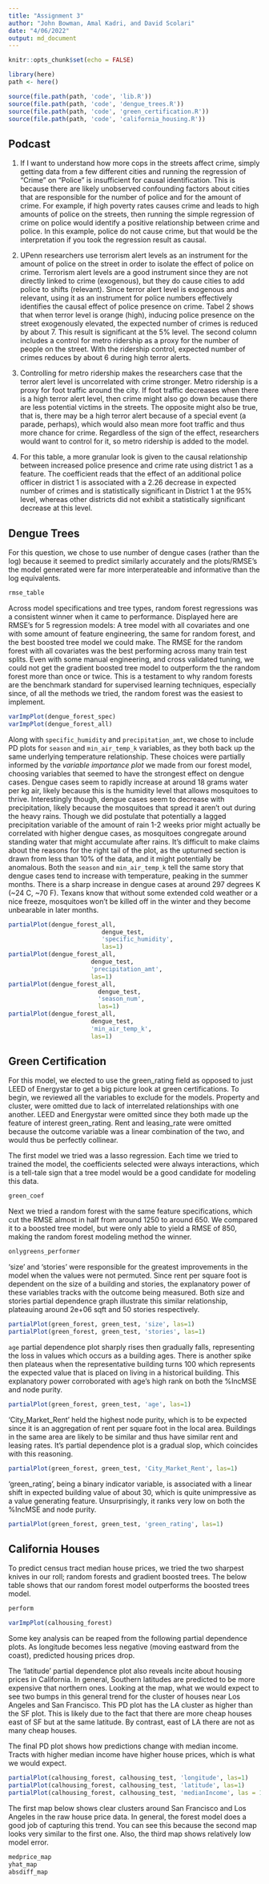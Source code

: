 ```yaml
---
title: "Assignment 3"
author: "John Bowman, Amal Kadri, and David Scolari"
date: "4/06/2022"
output: md_document
---
```


```r
knitr::opts_chunk$set(echo = FALSE)
```

```r
library(here)
path <- here()

source(file.path(path, 'code', 'lib.R'))
source(file.path(path, 'code', 'dengue_trees.R'))
source(file.path(path, 'code', 'green_certification.R'))
source(file.path(path, 'code', 'california_housing.R'))
```

## Podcast

1. If I want to understand how more cops in the streets affect crime, simply getting data from a few different cities and running the regression of “Crime” on “Police” is insufficient for causal identification. This is because there are likely unobserved confounding factors about cities that are responsible for the number of police and for the amount of crime. For example, if high poverty rates causes crime and leads to high amounts of police on the streets, then running the simple regression of crime on police would identify a positive relationship between crime and police. In this example, police do not cause crime, but that would be the interpretation if you took the regression result as causal. 

2. UPenn researchers use terrorism alert levels as an instrument for the amount of police on the street in order to isolate the effect of police on crime. Terrorism alert levels are a good instrument since they are not directly linked to crime (exogenous), but they do cause cities to add police to shifts (relevant). Since terror alert level is exogenous and relevant, using it as an instrument for police numbers effectively identifies the causal effect of police presence on crime. Tabel 2 shows that when terror level is orange (high), inducing police presence on the street exogenously elevated, the expected number of crimes is reduced by about 7. This result is significant at the 5% level. The second column includes a control for metro ridership as a proxy for the number of people on the street. With the ridership control, expected number of crimes reduces by about 6 during high terror alerts. 

3. Controlling for metro ridership makes the researchers case that the terror alert level is uncorrelated with crime stronger. Metro ridership is a proxy for foot traffic around the city. If foot traffic decreases when there is a high terror alert level, then crime might also go down because there are less potential victims in the streets. The opposite might also be true, that is, there may be a high terror alert because of a special event (a parade, perhaps), which would also mean more foot traffic and thus more chance for crime. Regardless of the sign of the effect, researchers would want to control for it, so metro ridership is added to the model. 

4. For this table, a more granular look is given to the causal relationship between increased police presence and crime rate using district 1 as a feature. The coefficient reads that the effect of an additional police officer in district 1 is associated with a 2.26 decrease in expected number of crimes and is statistically significant in District 1 at the 95% level,  whereas other districts did not exhibit a statistically significant decrease at this level.


## Dengue Trees

For this question, we chose to use number of dengue cases (rather than the log) because it seemed to predict similarly accurately and the plots/RMSE's the model generated were far more interperateable and informative than the log equivalents. 

```r
rmse_table
```

Across model specifications and tree types, random forest regressions was a consistent winner when it came to performance. Displayed here are RMSE's for 5 regression models: A tree model with all covariates and one with some amount of feature engineering, the same for random forest, and the best boosted tree model we could make. The RMSE for the random forest with all covariates was the best performing across many train test splits. Even with some manual engineering, and cross validated tuning, we could not get the gradient boosted tree model to outperform the the random forest more than once or twice. This is a testament to why random forests are the benchmark standard for supervised learning techniques, especially since, of all the methods we tried, the random forest was the easiest to implement.

```r
varImpPlot(dengue_forest_spec)
varImpPlot(dengue_forest_all)
```

Along with `specific_humidity` and `precipitation_amt`, we chose to include PD plots for `season` and `min_air_temp_k` variables, as they both back up the same underlying temperature relationship. These choices were partially informed by the *variable importance plot* we made from our forest model, choosing variables that seemed to have the strongest effect on dengue cases. Dengue cases seem to rapidly increase at around 18 grams water per kg air, likely because this is the humidity level that allows mosquitoes to thrive. Interestingly though, dengue cases seem to decrease with precipitation, likely because the mosquitoes that spread it aren't out during the heavy rains. Though we did postulate that potentially a lagged precipitation variable of the amount of rain 1-2 weeks prior might actually be correlated with higher dengue cases, as mosquitoes congregate around standing water that might accumulate after rains. It's difficult to make claims about the reasons for the right tail of the plot, as the upturned section is drawn from less than 10% of the data, and it might potentially be anomalous. Both the `season` and `min_air_temp_k` tell the same story that dengue cases tend to increase with temperature, peaking in the summer months. There is a sharp increase in dengue cases at around 297 degrees K (~24 C, ~70 F). Texans know that without some extended cold weather or a nice freeze, mosquitoes won't be killed off in the winter and they become unbearable in later months.

```r
partialPlot(dengue_forest_all, 
                          dengue_test, 
                          'specific_humidity', 
                          las=1)
partialPlot(dengue_forest_all, 
                       dengue_test, 
                       'precipitation_amt', 
                       las=1)
partialPlot(dengue_forest_all, 
                         dengue_test, 
                         'season_num', 
                         las=1)
partialPlot(dengue_forest_all, 
                       dengue_test, 
                       'min_air_temp_k', 
                       las=1)
```

## Green Certification
For this model, we elected to use the green_rating field as opposed to just LEED of Energystar to get a big picture look at green certifications. To begin, we reviewed all the variables to exclude for the models. Property and cluster, were omitted due to lack of interrelated relationships with one another. LEED and Energystar were omitted since they both made up the feature of interest green_rating. Rent and leasing_rate were omitted because the outcome variable was a linear combination of the two, and would thus be perfectly collinear. 

The first model we tried was a lasso regression. Each time we tried to trained the model, the coefficients selected were always interactions, which is a tell-tale sign that a tree model would be a good candidate for modeling this data. 

```r
green_coef
```

Next we tried a random forest with the same feature specifications, which cut the RMSE almost in half from around 1250 to around 650. We compared it to a boosted tree model, but were only able to yield a RMSE of 850, making the random forest modeling method the winner.

```r
onlygreens_performer
```

'size' and 'stories' were responsible for the greatest improvements in the model when the values were not permuted. Since rent per square foot is dependent on the size of a building and stories, the explanatory power of these variables tracks with the outcome being measured. Both size and stories partial dependence graph illustrate this similar relationship, plateauing around 2e+06 sqft and 50 stories respectively.

```r
partialPlot(green_forest, green_test, 'size', las=1)
partialPlot(green_forest, green_test, 'stories', las=1)
```

`age` partial dependence plot sharply rises then gradually falls, representing the loss in values which occurs as a building ages. There is another spike then plateaus when the representative building turns 100 which represents the expected value that is placed on living in a historical building. This explanatory power corroborated with age's high rank on both the %IncMSE and node purity.

```r
partialPlot(green_forest, green_test, 'age', las=1)
```

'City_Market_Rent' held the highest node purity, which is to be expected since it is an aggregation of rent per square foot in the local area. Buildings in the same area are likely to be similar and thus have similar rent and leasing rates. It's partial dependence plot is a gradual slop, which coincides with this reasoning. 

```r
partialPlot(green_forest, green_test, 'City_Market_Rent', las=1)
```

'green_rating', being a binary indicator variable, is associated with a linear shift in expected building value of about 30, which is quite unimpressive as a value generating feature. Unsurprisingly, it ranks very low on both the %IncMSE and node purity.

```r
partialPlot(green_forest, green_test, 'green_rating', las=1)
```

## California Houses

To predict census tract median house prices, we tried the two sharpest knives in our roll; random forests and gradient boosted trees. The below table shows that our random forest model outperforms the boosted trees model.

```r
perform
```

```r
varImpPlot(calhousing_forest)
```

Some key analysis can be reaped from the following partial dependence plots. As longitude becomes less negative (moving eastward from the coast), predicted housing prices drop. 

The 'latitude' partial dependence plot also reveals incite about housing prices in California. In general, Southern latitudes are predicted to be more expensive that northern ones. Looking at the map, what we would expect to see two bumps in this general trend for the cluster of houses near Los Angeles and San Francisco. This PD plot has the LA cluster as higher than the SF plot. This is likely due to the fact that there are more cheap houses east of SF but at the same latitude. By contrast, east of LA there are not as many cheap houses. 

The final PD plot shows how predictions change with median income. Tracts with higher median income have higher house prices, which is what we would expect. 

```r
partialPlot(calhousing_forest, calhousing_test, 'longitude', las=1)
partialPlot(calhousing_forest, calhousing_test, 'latitude', las=1)
partialPlot(calhousing_forest, calhousing_test, 'medianIncome', las = 1)
```

The first map below shows clear clusters around San Francisco and Los Angeles in the raw house price data. In general, the forest model does a good job of capturing this trend. You can see this because the second map looks very similar to the first one. Also, the third map shows relatively low model error.

```r
medprice_map
yhat_map
absdiff_map
```
